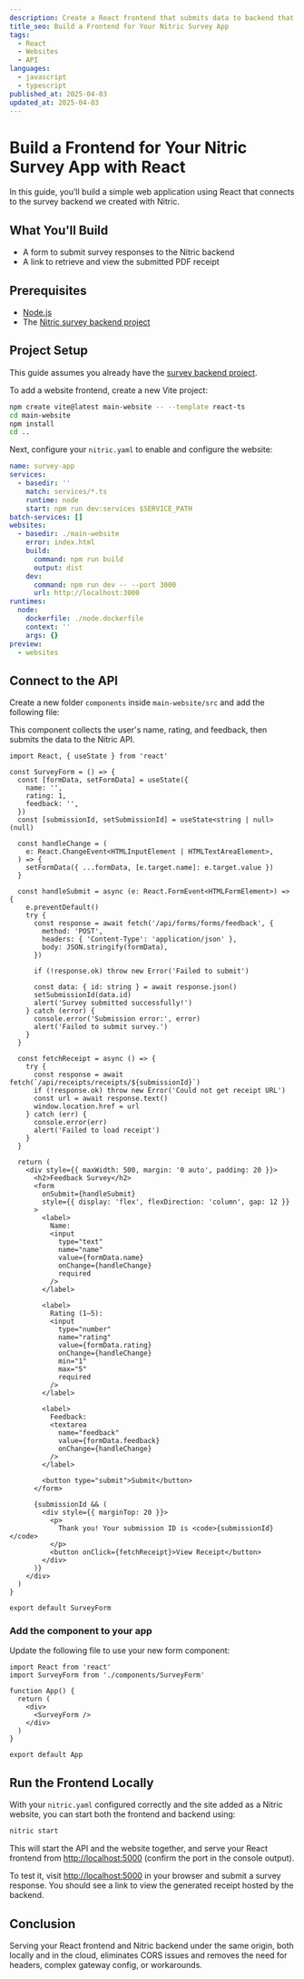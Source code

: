 ```yaml
---
description: Create a React frontend that submits data to backend that generates, stores and retrieves receipts.
title_seo: Build a Frontend for Your Nitric Survey App
tags:
  - React
  - Websites
  - API
languages:
  - javascript
  - typescript
published_at: 2025-04-03
updated_at: 2025-04-03
---
```


# Build a Frontend for Your Nitric Survey App with React

In this guide, you’ll build a simple web application using React that connects to the survey backend we created with Nitric.

## What You'll Build

- A form to submit survey responses to the Nitric backend
- A link to retrieve and view the submitted PDF receipt

## Prerequisites

- [Node.js](https://nodejs.org/en/download/)
- The [Nitric survey backend project](./surveys-application)

## Project Setup

This guide assumes you already have the [survey backend project](./surveys-application).

To add a website frontend, create a new Vite project:

```bash
npm create vite@latest main-website -- --template react-ts
cd main-website
npm install
cd ..
```

Next, configure your `nitric.yaml` to enable and configure the website:

```yaml title:nitric.yaml
name: survey-app
services:
  - basedir: ''
    match: services/*.ts
    runtime: node
    start: npm run dev:services $SERVICE_PATH
batch-services: []
websites:
  - basedir: ./main-website
    error: index.html
    build:
      command: npm run build
      output: dist
    dev:
      command: npm run dev -- --port 3000
      url: http://localhost:3000
runtimes:
  node:
    dockerfile: ./node.dockerfile
    context: ''
    args: {}
preview:
  - websites
```

## Connect to the API

Create a new folder `components` inside `main-website/src` and add the following file:

This component collects the user's name, rating, and feedback, then submits the data to the Nitric API.

```tsx title:main-website/src/components/SurveyForm.tsx
import React, { useState } from 'react'

const SurveyForm = () => {
  const [formData, setFormData] = useState({
    name: '',
    rating: 1,
    feedback: '',
  })
  const [submissionId, setSubmissionId] = useState<string | null>(null)

  const handleChange = (
    e: React.ChangeEvent<HTMLInputElement | HTMLTextAreaElement>,
  ) => {
    setFormData({ ...formData, [e.target.name]: e.target.value })
  }

  const handleSubmit = async (e: React.FormEvent<HTMLFormElement>) => {
    e.preventDefault()
    try {
      const response = await fetch('/api/forms/forms/feedback', {
        method: 'POST',
        headers: { 'Content-Type': 'application/json' },
        body: JSON.stringify(formData),
      })

      if (!response.ok) throw new Error('Failed to submit')

      const data: { id: string } = await response.json()
      setSubmissionId(data.id)
      alert('Survey submitted successfully!')
    } catch (error) {
      console.error('Submission error:', error)
      alert('Failed to submit survey.')
    }
  }

  const fetchReceipt = async () => {
    try {
      const response = await fetch(`/api/receipts/receipts/${submissionId}`)
      if (!response.ok) throw new Error('Could not get receipt URL')
      const url = await response.text()
      window.location.href = url
    } catch (err) {
      console.error(err)
      alert('Failed to load receipt')
    }
  }

  return (
    <div style={{ maxWidth: 500, margin: '0 auto', padding: 20 }}>
      <h2>Feedback Survey</h2>
      <form
        onSubmit={handleSubmit}
        style={{ display: 'flex', flexDirection: 'column', gap: 12 }}
      >
        <label>
          Name:
          <input
            type="text"
            name="name"
            value={formData.name}
            onChange={handleChange}
            required
          />
        </label>

        <label>
          Rating (1–5):
          <input
            type="number"
            name="rating"
            value={formData.rating}
            onChange={handleChange}
            min="1"
            max="5"
            required
          />
        </label>

        <label>
          Feedback:
          <textarea
            name="feedback"
            value={formData.feedback}
            onChange={handleChange}
          />
        </label>

        <button type="submit">Submit</button>
      </form>

      {submissionId && (
        <div style={{ marginTop: 20 }}>
          <p>
            Thank you! Your submission ID is <code>{submissionId}</code>
          </p>
          <button onClick={fetchReceipt}>View Receipt</button>
        </div>
      )}
    </div>
  )
}

export default SurveyForm
```

### Add the component to your app

Update the following file to use your new form component:

```tsx title:main-website/src/App.tsx
import React from 'react'
import SurveyForm from './components/SurveyForm'

function App() {
  return (
    <div>
      <SurveyForm />
    </div>
  )
}

export default App
```

## Run the Frontend Locally

With your `nitric.yaml` configured correctly and the site added as a Nitric website, you can start both the frontend and backend using:

```bash
nitric start
```

This will start the API and the website together, and serve your React frontend from [http://localhost:5000](http://localhost:5000) (confirm the port in the console output).

To test it, visit [http://localhost:5000](http://localhost:5000) in your browser and submit a survey response. You should see a link to view the generated receipt hosted by the backend.

## Conclusion

Serving your React frontend and Nitric backend under the same origin, both locally and in the cloud, eliminates CORS issues and removes the need for headers, complex gateway config, or workarounds.
